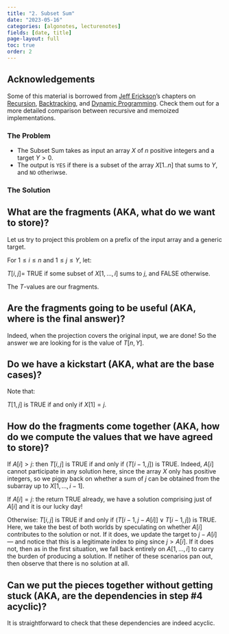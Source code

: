 ```yaml
---
title: "2. Subset Sum"
date: "2023-05-16"
categories: [algonotes, lecturenotes]
fields: [date, title]
page-layout: full
toc: true
order: 2
---
```



:::{.callout-note}
# Acknowledgements
Some of this material is borrowed from [Jeff Erickson](http://jeffe.cs.illinois.edu/)'s chapters on [Recursion](http://jeffe.cs.illinois.edu/teaching/algorithms/book/01-recursion.pdf), [Backtracking](http://jeffe.cs.illinois.edu/teaching/algorithms/book/02-backtracking.pdf), and [Dynamic Programming](http://jeffe.cs.illinois.edu/teaching/algorithms/book/03-dynprog.pdf). Check them out for a more detailed comparison between recursive and memoized implementations.
:::

### The Problem

- The Subset Sum takes as input an array $X$ of $n$ positive integers and a target $Y > 0$. 
- The output is `YES` if there is a subset of the array $X[1 .. n]$ that sums to $Y$, and `NO` otheriwse. 

### The Solution

:::{.callout-tip appearance="minimal"}
# What are the fragments (AKA, what do we want to store)?

Let us try to project this problem on a prefix of the input array and a generic target. 

For $1 \leq i \leq n$ and $1 \leq j \leq Y$, let:

$T[i,j] =$ TRUE if some subset of $X[1,\ldots,i]$ sums to $j$, and FALSE otherwise.

The $T$-values are our fragments.
:::

:::{.callout-tip appearance="minimal"}
# Are the fragments going to be useful (AKA, where is the final answer)?

Indeed, when the projection covers the original input, we are done! So the answer we are looking for is the value of $T[n,Y]$.

:::

:::{.callout-tip appearance="minimal"}
# Do we have a kickstart (AKA, what are the base cases)?

Note that:

$T[1,j]$ is TRUE if and only if $X[1] = j$.

:::


:::{.callout-tip appearance="minimal"}
# How do the fragments come together (AKA, how do we compute the values that we have agreed to store)?

If $A[i] > j$: then $T[i,j]$ is TRUE if and only if ($T[i-1,j]$) is TRUE. Indeed, $A[i]$ cannot participate in any solution here, since the array $X$ only has positive integers, so we piggy back on whether a sum of $j$ can be obtained from the subarray up to $X[1,\ldots,i-1]$.

If $A[i] = j$: the return TRUE already, we have a solution comprising just of $A[i]$ and it is our lucky day!

Otherwise: $T[i,j]$ is TRUE if and only if ($T[i-1,j-A[i]] \lor T[i-1,j]$) is TRUE. Here, we take the best of both worlds by speculating on whether $A[i]$ contributes to the solution or not. If it does, we update the target to $j - A[i]$ --- and notice that this is a legitimate index to ping since $j > A[i]$. If it does not, then as in the first situation, we fall back entirely on $A[1,\ldots,i]$ to carry the burden of producing a solution. If netiher of these scenarios pan out, then observe that there is no solution at all.
:::

:::{.callout-tip appearance="minimal"}
# Can we put the pieces together without getting stuck (AKA, are the dependencies in step #4 acyclic)?

It is straightforward to check that these dependencies are indeed acyclic.

:::
